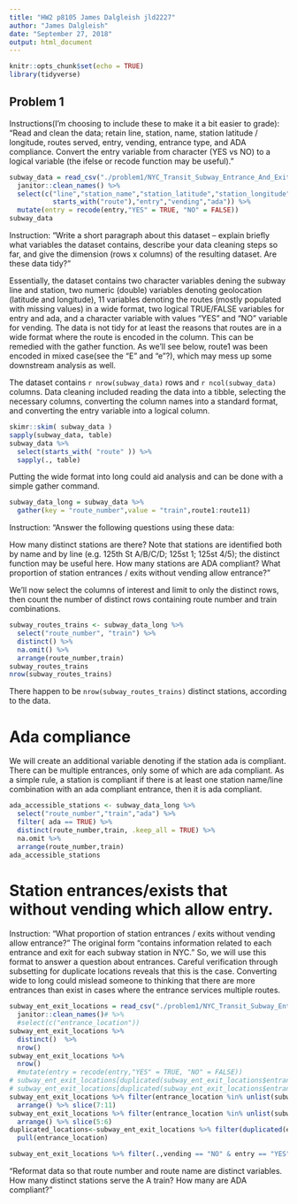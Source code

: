 ```yaml
---
title: "HW2 p8105 James Dalgleish jld2227"
author: "James Dalgleish"
date: "September 27, 2018"
output: html_document
---
```


```r
knitr::opts_chunk$set(echo = TRUE)
library(tidyverse)
```
## Problem 1
Instructions(I'm choosing to include these to make it a bit easier to grade):
"Read and clean the data; retain line, station, name, station latitude / 
longitude, routes served, entry, vending, entrance type, and ADA compliance.
Convert the entry variable from character (YES vs NO) to a logical variable
(the ifelse or recode function may be useful)."
```r
subway_data = read_csv("./problem1/NYC_Transit_Subway_Entrance_And_Exit_Data.csv") %>%
  janitor::clean_names() %>% 
  select(c("line","station_name","station_latitude","station_longitude",
           starts_with("route"),"entry","vending","ada")) %>% 
  mutate(entry = recode(entry,"YES" = TRUE, "NO" = FALSE))
subway_data 
```

Instruction: "Write a short paragraph about this dataset – 
explain briefly what variables the dataset contains, 
describe your data cleaning steps so far,
and give the dimension (rows x columns) of the resulting dataset.
Are these data tidy?"

Essentially, the dataset contains two character variables dening the subway line and station,
two numeric (double) variables denoting geolocation (latitude and longitude),
11 variables denoting the routes (mostly populated with missing values) in a wide format,
two logical TRUE/FALSE variables for entry and ada,
and a character variable with values "YES" and "NO" variable for vending.
The data is not tidy for at least the reasons that routes are in a wide format 
where the route is encoded in the column. This can be remedied with the 
gather function. As we'll see below, route1 was been encoded in
mixed case(see the "E" and "e"?),
which may mess up some downstream analysis as well.

The dataset contains `r nrow(subway_data)` rows and `r ncol(subway_data)`
columns. Data cleaning included reading the data into a tibble, 
selecting the necessary columns, converting the column names 
into a standard format, and converting the entry variable into a logical column.
```r
skimr::skim( subway_data )
sapply(subway_data, table)
subway_data %>% 
  select(starts_with( "route" )) %>%
  sapply(., table)
```
 Putting the wide format into long could aid analysis and can be done with a simple gather command.
```r
subway_data_long = subway_data %>% 
  gather(key = "route_number",value = "train",route1:route11)
```

Instruction: "Answer the following questions using these data:

How many distinct stations are there? Note that stations are identified both by name and by line (e.g. 125th St A/B/C/D; 125st 1; 125st 4/5); the distinct function may be useful here.
How many stations are ADA compliant?
What proportion of station entrances / exits without vending allow entrance?"

We'll now select the columns of interest and limit to only the distinct rows,
then count the number of distinct rows containing route number and train
combinations.
```r
subway_routes_trains <- subway_data_long %>%
  select("route_number", "train") %>%
  distinct() %>% 
  na.omit() %>% 
  arrange(route_number,train)
subway_routes_trains
nrow(subway_routes_trains)
```
There happen to be `nrow(subway_routes_trains)` distinct stations, according to the data.

# Ada compliance
We will create an additional variable denoting if the station ada is compliant. There can be multiple entrances, only some of which are ada compliant. As a simple rule, a station is compliant if there is at least one station name/line combination with an ada compliant entrance, then it is ada compliant. 
```r
ada_accessible_stations <- subway_data_long %>%
  select("route_number","train","ada") %>% 
  filter( ada == TRUE) %>%
  distinct(route_number,train, .keep_all = TRUE) %>% 
  na.omit %>% 
  arrange(route_number,train)
ada_accessible_stations
```

# Station entrances/exists that without vending which allow entry.
Instruction: "What proportion of station entrances /
exits without vending allow entrance?"
The original form "contains information related to each entrance and exit for each subway station in NYC."
So, we will use this format to answer a question about entrances.
Careful verification through subsetting for duplicate locations reveals that this is the case.
Converting wide to long could mislead someone to thinking that there are more 
entrances than exist in cases where the entrance services multiple routes.
```r
subway_ent_exit_locations = read_csv("./problem1/NYC_Transit_Subway_Entrance_And_Exit_Data.csv") %>%
  janitor::clean_names()# %>% 
  #select(c("entrance_location"))
subway_ent_exit_locations %>% 
  distinct()  %>% 
  nrow()
subway_ent_exit_locations %>% 
  nrow()
  #mutate(entry = recode(entry,"YES" = TRUE, "NO" = FALSE))
# subway_ent_exit_locations[duplicated(subway_ent_exit_locations$entrance_location),] %>% arrange()
# subway_ent_exit_locations[duplicated(subway_ent_exit_locations$entrance_location),] %>% arrange(entrance_location)
subway_ent_exit_locations %>% filter(entrance_location %in% unlist(subway_ent_exit_locations[duplicated(subway_ent_exit_locations$entrance_location),"entrance_location"])) %>% 
  arrange() %>% slice(7:11)
subway_ent_exit_locations %>% filter(entrance_location %in% unlist(subway_ent_exit_locations[duplicated(subway_ent_exit_locations$entrance_location),"entrance_location"])) %>% 
  arrange() %>% slice(5:6)
duplicated_locations<-subway_ent_exit_locations %>% filter(duplicated(entrance_location)) %>% 
  pull(entrance_location)

subway_ent_exit_locations %>% filter(.,vending == "NO" & entry == "YES")
```

"Reformat data so that route number and route name are distinct variables. 
How many distinct stations serve the A train? How many are ADA compliant?"
